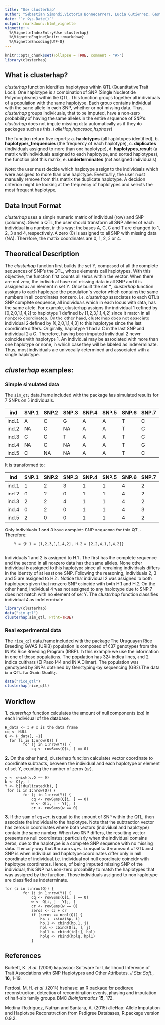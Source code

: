 ---
title: "Use clusterhap"
author: "Sebastian Simondi,Victoria Bonnecarrere, Lucia Gutierrez, Gaston Quero"
date: "`r Sys.Date()`"
output: rmarkdown::html_vignette
vignette: >
  %\VignetteIndexEntry{Use clusterhap}
  %\VignetteEngine{knitr::rmarkdown}
  %\VignetteEncoding{UTF-8}
---
```{r, include = FALSE}
knitr::opts_chunk$set(collapse = TRUE, comment = "#>")
library(clusterhap)
```


## What is clusterhap?

_clusterhap_ function identifies haplotypes within QTL
(Quantitative Trait Loci). One haplotype is a combination of SNP
(Single Nucleotide Polymorphisms) within the QTL. This function
groups together all individuals of a population with the same
haplotype. Each group contains individual with the same allele in
each SNP, whether or not missing data. Thus, _clusterhap_ groups
individuals, that to be imputed, have a non-zero probability of
having the same alleles in the entire sequence of SNP's.
_clusterhap_ does not impute missing data automatically as if they do packages such as this. ( _alleHap_,_hapassoc_,_hsphase_)

The function return five reports: 
a. **haplotypes** (all haplotypes identified),
b. **haplotypes_frequencies** (the frequency of each haplotype),
c. **duplicates** (individuals assigned to more than one haplotype), 
d. **haplotypes_result** (a matrix with individuals assigned to each haplotype, and sorted haplotypes), the function plot this matrix,
e. **underterminates** (not assigned individuals)

_Note_: the user must decide which haplotype assign to the
individuals which were assigned to more than one haplotype.
Eventually, the user must manually remove from this matrix the
duplicate haplotype. 
A decision criterion might be looking at the frequency of
haplotypes and selects the most frequent haplotype.

## Data Input Format
_clusterhap_ uses a simple numeric matrix of individual (row) and
SNP (columns). Given a QTL, the user should transform all SNP
alleles of each individual in a number, in this way: the bases A,
C, G and T are changed to 1, 2, 3 and 4, respectively. A zero (0)
is assigned to all SNP with missing data (NA). Therefore, the
matrix coordinates are 0, 1, 2, 3 or 4. 

## Theoretical Description
  The _clusterhap_ function first builds the set Y, composed of all
the complete sequences of SNP's the QTL, whose elements call
haplotypes. With this objective, the function first counts all
zeros within the vector. When there are not zero, the individual
have not missing data in all SNP and it is assigned as an element
in set Y.
  Once built the set Y, _clusterhap_ function assigns to each
haplotype the population`s vector which contains the same numbers
in all coordinates nonzero. i.e. _clusterhap_ associates to each
QTL’s SNP complete sequence, all individuals which in each locus
with data, has the same allele. For example, clusterhap assigns the
individual 1 defined by [0,2,0,1,1,4,2] to haplotype 1 defined by
[1,2,3,1,1,4,2] since it match in all nonzero coordinates. On the
other hand, clusterhap does not associate individual 2 defined by
[0,2,0,1,1,4,3] to this haplotype since the last coordinate
differs. Originally, haplotype 1 had a C in the last SNP and
individual 2 a G. Therefore, having been imputed individual 2 never
coincides with haplotype 1. An individual may be associated with
more than one haplotype or none, in which case they will be labeled
as indeterminate. Thus, most individuals are univocally determined
and associated with a single haplotype.
  
## _clusterhap_ examples:

### Simple simulated data

The `sim_qtl` data.frame included with the package has simulated
results for 7 SNPs on 5 individuals.

  
  ind   | SNP.1 | SNP.2 | SNP.3 | SNP.4 | SNP.5 | SNP.6 | SNP.7 
  ------|-------|-------|-------|-------|-------|-------|------
  ind.1 |   A   |   C   |   G   |   A   |   A   |   T   |   C
  ind.2 |   NA  |   C   |   NA  |   A   |   A   |   T   |   C
  ind.3 |   C   |   C   |   T   |   A   |   A   |   T   |   C
  ind.4 |   NA  |   C   |   NA  |   A   |   A   |   T   |   G
  ind.5 |   C   |   NA  |   NA  |   A   |   A   |   T   |   C

It is transformed to:

  ind   | SNP.1 | SNP.2 | SNP.3 | SNP.4 | SNP.5 | SNP.6 | SNP.7 
  ------|-------|-------|-------|-------|-------|-------|------
  ind.1 |   1   |   2   |   3   |   1   |   1   |   4   |   2
  ind.2 |   0   |   2   |   0   |   1   |   1   |   4   |   2
  ind.3 |   2   |   2   |   4   |   1   |   1   |   4   |   2
  ind.4 |   0   |   2   |   0   |   1   |   1   |   4   |   3
  ind.5 |   2   |   0   |   0   |   1   |   1   |   4   |   2

Only individuals 1 and 3 have complete SNP sequence for this QTL. Therefore:

```
    Y = {H.1 = [1,2,3,1,1,4,2], H.2 = [2,2,4,1,1,4,2]}
    
```

Individuals 1 and 2 is assigned to H.1 . The first has the
complete sequence and the second in all nonzero data has the
same alleles.  None other individual is assigned to this
haplotype since all remaining individuals differs in the
identity of at least one SNP. Following the reasoning,
individuals 2, 3 and 5 are assigned to H.2 . Notice that
individual 2 was assigned to both haplotypes given that nonzero
SNP coincide with both  H.1 and H.2. On the other hand,
individual 4 was not assigned to any haplotype due to SNP.7 
does not match with no element of set Y. The _clusterhap_
function classifies individual 4 as indeterminate. 

 
```{r, fig.width=8, fig.height=4, fig.show='hold'}
library(clusterhap)
data("sim_qtl")
clusterhap(sim_qtl, Print=TRUE)
```

### Real experimental data

The `rice_qtl` data.frame included with the package The
Uruguayan Rice Breeding GWAS (URiB) population is composed of
637 genotypes from the INIA’s Rice Breeding Program (IRBP).
In this example we use the information in one of those
populations. The population has 324 indica lines, and 2 indica
cultivars (El Paso 144 and INIA Olimar). The population was
genotyped by SNPs obteined by Genotyping-by sequencing
(GBS).The data is a QTL for Grain Quality. 

```{r, fig.width=8, fig.height=4, fig.show='hold'}
data("rice_qtl")
clusterhap(rice_qtl)
```


## Workflow  

**1.** _clusterhap_ function calculates the amount of null components (_cq_) in each individual of the database.

```
H_data <- x # x is the data frame
cq <- NULL
Q <- H_data[, -1]
  for (i in 1:nrow(Q)) {
        for (j in 1:nrow(Y)) {
            cq <- rowSums(Q[i, ] == 0)
```

**2.**	On the other hand, clusterhap function calculates vector coordinate to coordinate subtracts, between the individual and each haplotype or element of set _Y_, counting the number of zeros (_cr_).

```
y <- which(c.Q == 0)
b <- Q[y, ]
Y <- b[!duplicated(b), ]
 for (i in 1:nrow(Q)) {
        for (j in 1:nrow(Y)) {
            cq <- rowSums(Q[i, ] == 0)
            w <- Q[i, ] - Y[j, ]
            cr <- rowSums(w == 0)
```

**3.**	If the sum of _cq+cr_, is equal to the amount of SNP within the QTL, then associate the individual to the haplotype. Note that the subtraction vector has zeros in coordinates where both vectors (individual and haplotype) contain the same number. When two SNP differs, the resulting vector presents no null coordinates; particularly when the individual contains zeros, due to the haplotype is a complete SNP sequence with no missing data. The only way that the sum _cq+cr_ is equal to the amount of QTL and SNP is when individual and haplotype coordinates differ only in null coordinate of individual. i.e. individual not null coordinate coincide with haplotype coordinates. Hence, of being imputed missing SNP of the individual, this SNP has non-zero probability to match the haplotypes that was assigned by the function. Those individuals assigned to non haplotype are classified as indeterminate. 

```
for (i in 1:nrow(Q)) {
        for (j in 1:nrow(Y)) {
            cq <- rowSums(Q[i, ] == 0)
            w <- Q[i, ] - Y[j, ]
            cr <- rowSums(w == 0)
            zeros <- cq + cr
            if (zeros == ncol(Q)) {
                hp <- cbind(hp, i)
                hp.1 <- cbind(hp.1, j)
                hpl <- cbind(Q[i, ], j)
                hpl1 <- cbind(id[i], hpl)
                hplq <- rbind(hplq, hpl1)
            }

```

## References

Burkett, K. _et al_. (2006) hapassoc:
  Software for Like lihood Inference of Trait Associations
  with SNP Haplotypes and Other Attributes. _J Stat Soft_.,
  **16**, 1-19.
  
  
Ferdosi, M. H. _et al_ .(2014) hsphase: an R package for
  pedigree reconstruction, detection of recombination events,
  phasing and imputation of half-sib family groups. BMC
  _Bioinformatics_ **15**, 172. 
  
  
Medina-Rodriguez, Nathan and Santana, A. (2015) alleHap: Allele
  Imputation and Haplotype Reconstruction from Pedigree Databases,
  R,package version 0.9.2.
